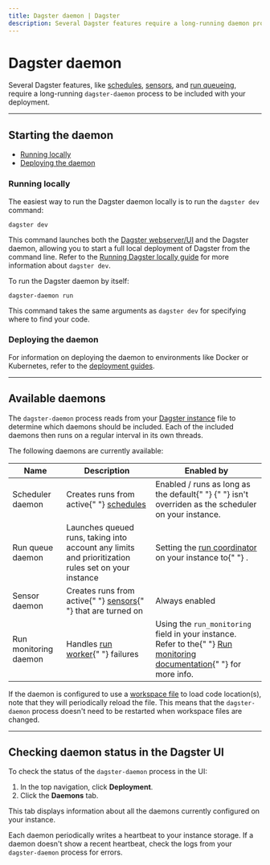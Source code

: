 ```yaml
---
title: Dagster daemon | Dagster
description: Several Dagster features require a long-running daemon process within your deployment.
---
```


# Dagster daemon

Several Dagster features, like [schedules](/concepts/automation/schedules), [sensors](/concepts/partitions-schedules-sensors/sensors), and [run queueing](/guides/customizing-run-queue-priority), require a long-running `dagster-daemon` process to be included with your deployment.

---

## Starting the daemon

- [Running locally](#running-locally)
- [Deploying the daemon](#deploying-the-daemon)

### Running locally

<TabGroup>
  <TabItem name="Running the daemon and webserver">

The easiest way to run the Dagster daemon locally is to run the `dagster dev` command:

```shell
dagster dev
```

This command launches both the [Dagster webserver/UI](/concepts/webserver/ui) and the Dagster daemon, allowing you to start a full local deployment of Dagster from the command line. Refer to the [Running Dagster locally guide](/guides/running-dagster-locally) for more information about `dagster dev`.

  </TabItem>
  <TabItem name="Running only the daemon">

To run the Dagster daemon by itself:

```shell
dagster-daemon run
```

This command takes the same arguments as `dagster dev` for specifying where to find your code.

  </TabItem>
</TabGroup>

### Deploying the daemon

For information on deploying the daemon to environments like Docker or Kubernetes, refer to the [deployment guides](/deployment/guides).

---

## Available daemons

The `dagster-daemon` process reads from your [Dagster instance](/deployment/dagster-instance) file to determine which daemons should be included. Each of the included daemons then runs on a regular interval in its own threads.

The following daemons are currently available:

<table
  className="table"
  style={{
    width: "100%",
  }}
>
  <thead>
    <tr>
      <th
        style={{
          width: "20%",
        }}
      >
        Name
      </th>
      <th>Description</th>
      <th>Enabled by</th>
    </tr>
  </thead>
  <tbody>
    <tr>
      <td>Scheduler daemon</td>
      <td>
        Creates runs from active{" "}
        <a href="/concepts/automation/schedules">schedules</a>
      </td>
      <td>
        Enabled / runs as long as the default{" "}
        <PyObject
          module="dagster._core.scheduler"
          object="DagsterDaemonScheduler"
        />{" "}
        isn't overriden as the scheduler on your instance.
      </td>
    </tr>
    <tr>
      <td>Run queue daemon</td>
      <td>
        Launches queued runs, taking into account any limits and prioritization
        rules set on your instance
      </td>
      <td>
        Setting the <a href="/deployment/run-coordinator">run coordinator</a> on
        your instance to{" "}
        <PyObject
          module="dagster._core.run_coordinator"
          object="QueuedRunCoordinator"
        />
        .
      </td>
    </tr>
    <tr>
      <td>Sensor daemon</td>
      <td>
        Creates runs from active{" "}
        <a href="/concepts/partitions-schedules-sensors/sensors">sensors</a>{" "}
        that are turned on
      </td>
      <td>Always enabled</td>
    </tr>
    <tr>
      <td>Run monitoring daemon</td>
      <td>
        Handles <a href="/deployment/overview#job-execution-flow">run worker</a>{" "}
        failures
      </td>
      <td>
        Using the <code>run_monitoring</code> field in your instance. Refer to
        the{" "}
        <a href="/deployment/run-monitoring">Run monitoring documentation</a>{" "}
        for more info.
      </td>
    </tr>
  </tbody>
</table>

If the daemon is configured to use a [workspace file](/concepts/code-locations/workspace-files) to load code location(s), note that they will periodically reload the file. This means that the `dagster-daemon` process doesn't need to be restarted when workspace files are changed.

---

## Checking daemon status in the Dagster UI

To check the status of the `dagster-daemon` process in the UI:

1. In the top navigation, click **Deployment**.
2. Click the **Daemons** tab.

This tab displays information about all the daemons currently configured on your instance.

Each daemon periodically writes a heartbeat to your instance storage. If a daemon doesn't show a recent heartbeat, check the logs from your `dagster-daemon` process for errors.
